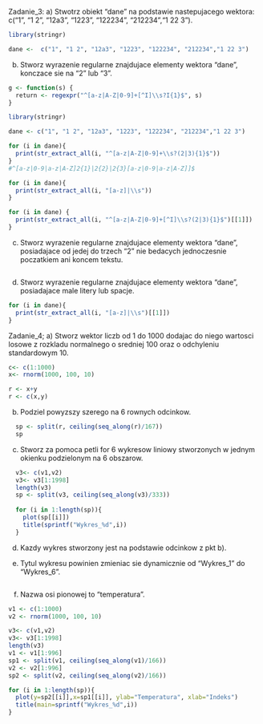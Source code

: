 Zadanie_3:
a) Stwotrz obiekt "dane" na podstawie nastepujacego wektora: c("1", "1 2", "12a3", "1223", "122234", "212234","1 22 3").
```r
library(stringr)
```
```r
dane <-  c("1", "1 2", "12a3", "1223", "122234", "212234","1 22 3")
```
b) Stworz wyrazenie regularne znajdujace elementy wektora "dane", konczace sie na "2" lub "3".
```r
g <- function(s) {
  return <- regexpr("^[a-z|A-Z|0-9]+[^I]\\s?I{1}$", s)
}
```

```r
library(stringr)

dane <- c("1", "1 2", "12a3", "1223", "122234", "212234","1 22 3")

for (i in dane){
  print(str_extract_all(i, "^[a-z|A-Z|0-9]+\\s?(2|3){1}$"))
}
#^[a-z|0-9|a-z|A-Z]2{1}|2{2}|2{3}[a-z|0-9|a-z|A-Z]]$

for (i in dane){
  print(str_extract_all(i, "[a-z]|\\s"))
}
```


```r
for (i in dane) {
  print(str_extract_all(i, "^[a-z|A-Z|0-9]+[^I]\\s?(2|3){1}$")[[1]])
}

```
c) Stworz wyrazenie regularne znajdujace elementy wektora "dane", posiadajace od jedej do trzech "2" nie bedacych jednoczesnie poczatkiem ani koncem tekstu.
```r

```

d) Stworz wyrazenie regularne znajdujace elementy wektora "dane", posiadajace male litery lub spacje.
```r
for (i in dane){
  print(str_extract_all(i, "[a-z]|\\s")[[1]])
}

```


Zadanie_4;
a) Stworz wektor liczb od 1 do 1000 dodajac do niego wartosci losowe z rozkladu normalnego o sredniej 100 oraz o odchyleniu standardowym 10.
```r
c<- c(1:1000) 
x<- rnorm(1000, 100, 10)
```

```r
r <- x+y
r <- c(x,y)
```
b) Podziel powyzszy szerego na 6 rownych odcinkow.
```r
  sp <- split(r, ceiling(seq_along(r)/167))
  sp
```


c) Stworz za pomoca petli for 6 wykresow liniowy stworzonych w jednym okienku podzielonym na 6 obszarow.
```r
  v3<- c(v1,v2)
  v3<- v3[1:1998]
  length(v3)
  sp <- split(v3, ceiling(seq_along(v3)/333))
  
  for (i in 1:length(sp)){
    plot(sp[[i]])
    title(sprintf("Wykres_%d",i))
  }

```
d) Kazdy wykres stworzony jest na podstawie odcinkow z pkt b).

e) Tytul wykresu powinien zmieniac sie dynamicznie od "Wykres_1" do "Wykres_6".
```r

```
f) Nazwa osi pionowej to "temperatura".

```r
v1 <- c(1:1000)
v2 <- rnorm(1000, 100, 10)

v3<- c(v1,v2)
v3<- v3[1:1998]
length(v3)
v1 <- v1[1:996]
sp1 <- split(v1, ceiling(seq_along(v1)/166))
v2 <- v2[1:996]
sp2 <- split(v2, ceiling(seq_along(v2)/166))

for (i in 1:length(sp)){
  plot(y=sp2[[i]],x=sp1[[i]], ylab="Temperatura", xlab="Indeks")
  title(main=sprintf("Wykres_%d",i))
}


```